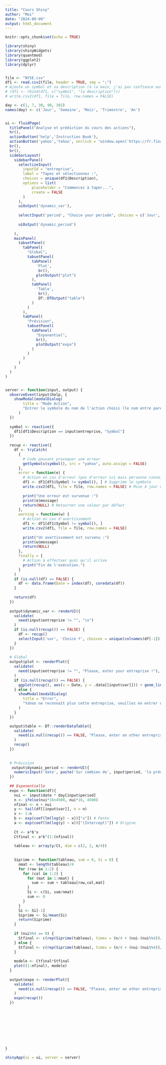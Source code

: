 ```yaml
---
title: "Cours Shiny"
author: "Moi"
date: "2024-09-09"
output: html_document
---
```


```r
knitr::opts_chunk$set(echo = TRUE)
```





```r
library(shiny)
library(shinyWidgets)
library(quantmod)
library(ggplot2)
library(dplyr)


file <- "NYSE.csv"
df1 <- read.csv2(file, header = TRUE, sep = ";")
# Ajoute un symbol et sa description (à la main, j'ai pas confiance aux utilisateurs) ok Vlad ? ;)
# (df1 <- rbind(df1, c("symbol", "la description")))
# write.csv2(df1, file = file, row.names = FALSE)

day <- c(1, 7, 30, 90, 365)
names(day) <- c('Jour', 'Semaine', 'Mois', 'Trimestre', 'An')


ui <- fluidPage(
  titlePanel("Analyse et prédiction du cours des actions"),
  hr(),
  actionButton('help','Instruction Book'),
  actionButton('yahoo','Yahoo', onclick = "window.open('https://fr.finance.yahoo.com/', '_blank')"),
  br(),
  br(),
  sidebarLayout(
    sidebarPanel(
      selectizeInput(
        inputId = "entreprise",
        label = "Tapez et sélectionnez :",
        choices = unique(df1$Description),
        options = list(
            placeholder = "Commencez à taper...",
            create = FALSE
        )
      ),
      uiOutput('dynamic_var'),
      
      selectInput('period', "Choice your periode", choices = c('Jour', 'Semaine', 'Mois', 'Trimestre', 'An')),
      
      uiOutput('dynamic_period')
        
    ),
    mainPanel(
      tabsetPanel(
        tabPanel(
          "Global",
          tabsetPanel(
            tabPanel(
              'Plot',
               br(),
              plotOutput("plot")
            ),
            tabPanel(
              'Table',
               br(),
               DT::DTOutput("table")
            )
          )
        ),
        tabPanel(
          "Prévision",
          tabsetPanel(
            tabPanel(
              "Exponentiel",
              br(),
              plotOutput("expo")
            )
          )
        )
      )
    )
  )
)


server <- function(input, output) {
  observeEvent(input$help, {
    showModal(modalDialog(
        title = "Mode Action",
        "Entrer le symbole du nom de l'action choisi (le nom entre parenthèse) et le nombre de trimestre pour la prévision")
      )
  })
  
  symbol <- reactive({
    df1[df1$Description == input$entreprise, "Symbol"]
  })
  
  recup <- reactive({
    df <- tryCatch(
      {
        # Code pouvant provoquer une erreur
        getSymbols(symbol(), src = "yahoo", auto.assign = FALSE)
      },
      error = function(e) {
        # Action en cas d'erreur (pas d'erreur ici mais personne connaît l'avenir)
        df1 <- df1[df1$Symbol != symbol(), ] # Supprime le symbole
        write.csv2(df1, file = file, row.names = FALSE) # Mise à jour du fichier
        
        print("Une erreur est survenue :")
        print(e$message)
        return(NULL) # Retourner une valeur par défaut
      },
      warning = function(w) {
        # Action en cas d'avertissement
        df1 <- df1[df1$Symbol != symbol(), ]
        write.csv2(df1, file = file, row.names = FALSE)
        
        print("Un avertissement est survenu :")
        print(w$message)
        return(NULL)
      },
      finally = {
        # Action à effectuer quoi qu'il arrive
        print("Fin de l'exécution.")
      }
    )
    if (is.null(df) == FALSE) {
      df <- data.frame(Date = index(df), coredata(df))
    }
    
    return(df)
  })
  
  output$dynamic_var <- renderUI({
    validate(
      need(input$entreprise != "", "\n")
    )
    if (is.null(recup()) == FALSE) {
      df <- recup()
      selectInput('var', 'Choice Y', choices = unique(colnames(df[-1])))
    }
  })
  
  # Global
  output$plot <- renderPlot({
    validate(
      need(input$entreprise != "", "Please, enter your entreprise !"),
    )
    if (is.null(recup()) == FALSE) {
      ggplot(recup(), aes(x = Date, y = .data[[input$var]])) + geom_line() + labs(title = paste("Prévision de", input$var, "pour", input$entreprise))
    } else {
      showModal(modalDialog(
        title = "Error",
        "Yahoo ne reconnaît plus cette entreprise, veuillez en entrer une autre !")
      )
    }
  })

  output$table <- DT::renderDataTable({
    validate(
      need(is.null(recup()) == FALSE, "Please, enter an other entreprise !")
    )
    recup()
  })
  
  
  # Prévision
   output$dynamic_period <- renderUI({
    numericInput('date', paste('Sur combien de', input$period, 'la prédiction'), value = 2, min = 1)
  })
   
  ## Exponentielle
  expo <- function(df){
    nui <- input$date * day[input$period]
    n <- ifelse(nui*16<4500, nui*16, 4500)
    nfinal <- n + nui
    y <- tail(df[[input$var]], n = n)
    x <- 1:n
    b <- exp(coef(lm(log(y) ~ x))["x"]) # Pente
    a <- exp(coef(lm(log(y) ~ x))["(Intercept)"]) # Origine
    
    Ct <- a*b^x
    Ctfinal <- a*b^(1:(nfinal))
    
    tableau <- array(y/Ct, dim = c(2, 2, n/4))
    
    
    Siprime <- function(tableau, sum = 0, Si = 0) {
      nmat <- length(tableau)/4
      for (row in 1:2) {
        for (col in 1:2) {
          for (mat in 1:nmat) {
            sum <- sum + tableau[row,col,mat]
          }
          Si <- c(Si, sum/nmat)
          sum <- 0
        }
      }
      Si <- Si[-1]
      Siprime <- Si/mean(Si)
      return(Siprime)
    }
    
    if (nui%%4 == 0) {
      Stfinal <- c(rep(Siprime(tableau), times = (n/4 + (nui-(nui%%4))/4)))
    } else {
      Stfinal <- c(rep(Siprime(tableau), times = (n/4 + (nui-(nui%%4))/4)), Siprime(tableau)[1:(nui%%4)])
    }
    
    modele <- Ctfinal*Stfinal
    plot((1:nfinal), modele)
  }
  
  output$expo <- renderPlot({
    validate(
      need(is.null(recup()) == FALSE, "Please, enter an other entreprise !")
    )
    expo(recup())
  })
  

  
  
  
  
  
  
  
}

shinyApp(ui = ui, server = server)
```

